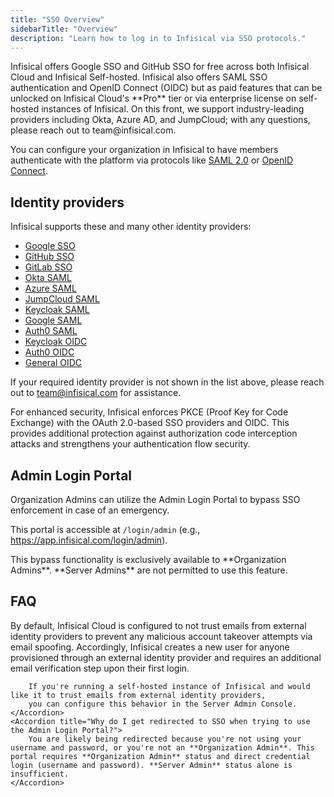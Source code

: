 ```yaml
---
title: "SSO Overview"
sidebarTitle: "Overview"
description: "Learn how to log in to Infisical via SSO protocols."
---
```


<Info>
  Infisical offers Google SSO and GitHub SSO for free across both Infisical
  Cloud and Infisical Self-hosted. Infisical also offers SAML SSO authentication
  and OpenID Connect (OIDC) but as paid features that can be unlocked on
  Infisical Cloud's **Pro** tier or via enterprise license on self-hosted
  instances of Infisical. On this front, we support industry-leading providers
  including Okta, Azure AD, and JumpCloud; with any questions, please reach out
  to team@infisical.com.
</Info>

You can configure your organization in Infisical to have members authenticate with the platform via protocols like [SAML 2.0](https://en.wikipedia.org/wiki/SAML_2.0) or [OpenID Connect](https://openid.net/specs/openid-connect-core-1_0.html).

## Identity providers

Infisical supports these and many other identity providers:

- [Google SSO](/documentation/platform/sso/google)
- [GitHub SSO](/documentation/platform/sso/github)
- [GitLab SSO](/documentation/platform/sso/gitlab)
- [Okta SAML](/documentation/platform/sso/okta)
- [Azure SAML](/documentation/platform/sso/azure)
- [JumpCloud SAML](/documentation/platform/sso/jumpcloud)
- [Keycloak SAML](/documentation/platform/sso/keycloak-saml)
- [Google SAML](/documentation/platform/sso/google-saml)
- [Auth0 SAML](/documentation/platform/sso/auth0-saml)
- [Keycloak OIDC](/documentation/platform/sso/keycloak-oidc)
- [Auth0 OIDC](/documentation/platform/sso/auth0-oidc)
- [General OIDC](/documentation/platform/sso/general-oidc)

If your required identity provider is not shown in the list above, please reach out to [team@infisical.com](mailto:team@infisical.com) for assistance.

<Info>
  For enhanced security, Infisical enforces PKCE (Proof Key for Code Exchange) with the OAuth 2.0-based SSO providers and OIDC. This provides additional protection against authorization code interception attacks and strengthens your authentication flow security.
</Info>

## Admin Login Portal

Organization Admins can utilize the Admin Login Portal to bypass SSO enforcement in case of an emergency.

This portal is accessible at `/login/admin` (e.g., https://app.infisical.com/login/admin).

<Note>
    This bypass functionality is exclusively available to **Organization Admins**. **Server Admins** are not permitted to use this feature.
</Note>

## FAQ

<AccordionGroup>
    <Accordion title="Why does Infisical require additional email verification for users connected via SAML?">
        By default, Infisical Cloud is configured to not trust emails from external
        identity providers to prevent any malicious account takeover attempts via
        email spoofing. Accordingly, Infisical creates a new user for anyone provisioned
        through an external identity provider and requires an additional email
        verification step upon their first login.

        If you're running a self-hosted instance of Infisical and would like it to trust emails from external identity providers,
        you can configure this behavior in the Server Admin Console.
    </Accordion>
    <Accordion title="Why do I get redirected to SSO when trying to use the Admin Login Portal?">
        You are likely being redirected because you're not using your username and password, or you're not an **Organization Admin**. This portal requires **Organization Admin** status and direct credential login (username and password). **Server Admin** status alone is insufficient.
    </Accordion>
</AccordionGroup>
